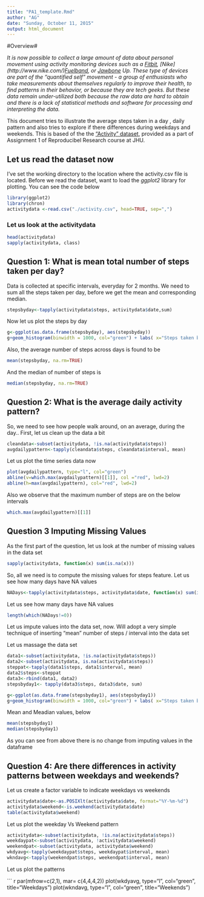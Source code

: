 ```yaml
---
title: "PA1_template.Rmd"
author: "AG"
date: "Sunday, October 11, 2015"
output: html_document
---
```

#Overview#


*It is now possible to collect a large amount of data about personal movement using activity monitoring devices such as a [Fitbit](http://www.fitbit.com/), [Nike] (http://www.nike.com/)[Fuelband](http://www.fuelband.com/), or [Jawbone](http://www.jawbone.com/) Up. These type of devices are part of the "quantified self" movement - a group of enthusiasts who take measurements about themselves regularly to improve their health, to find patterns in their behavior, or because they are tech geeks. But these data remain under-utilized both because the raw data are hard to obtain and there is a lack of statistical methods and software for processing and interpreting the data.*

This document tries to illustrate the average steps taken in a day , daily pattern and also tries to explore if there differences during weekdays and weekends. This is based of the the ["Activity" dataset](https://d396qusza40orc.cloudfront.net/repdata%2Fdata%2Factivity.zip), provided as a part of Assignment 1 of Reproducibel Research course at JHU.

## Let us read the dataset now ##
I've set the working directory to the location where the activity.csv file is located. Before we read the dataset, want to load the *ggplot2* library for plotting. You can see the code below

```r
library(ggplot2)
library(chron)
activitydata <-read.csv("./activity.csv", head=TRUE, sep=",")
```


### Let us look at the activitydata ###


```r
head(activitydata)
sapply(activitydata, class)
```


## Question 1: What is mean total number of steps taken per day? ##


Data is collected at specific intervals, everyday for 2 months. We need to sum all the steps taken per day, before we get the mean and corresponding median. 


```r
stepsbyday<-tapply(activitydata$steps, activitydata$date,sum)
```


Now let us plot the steps by day

``` r
g<-ggplot(as.data.frame(stepsbyday), aes(stepsbyday))
g+geom_histogram(binwidth = 1000, col="green") + labs( x="Steps taken by Day", y="Number of Days", title = "Steps Per Day")
```

Also, the average number of steps across days is found to be



```r
mean(stepsbyday, na.rm=TRUE)
```


And the median of number of steps is


``` r
median(stepsbyday, na.rm=TRUE)
```

## Question 2: What is the average daily activity pattern? ##

So, we need to see how people walk around, on an average, during the day.. First, let us clean up the data a bit

``` r
cleandata<-subset(activitydata, !is.na(activitydata$steps))
avgdailypattern<-tapply(cleandata$steps, cleandata$interval, mean)
```

Let us plot the time series data now

```r
plot(avgdailypattern, type="l", col="green")
abline(v=which.max(avgdailypattern)[[1]], col ="red", lwd=2)
abline(h=max(avgdailypattern), col="red", lwd=2)
```
Also we observe that the maximum number of steps are on the below intervals
```r
which.max(avgdailypattern)[[1]]
```

## Question 3 Imputing Missing Values ##

As the first part of the question, let us look at the number of missing values in the data set

``` r
sapply(activitydata, function(x) sum(is.na(x)))
````

So, all we need is to compute the missing values for steps feature. Let us see how many days have NA values

``` r
NADays<-tapply(activitydata$steps, activitydata$date, function(x) sum(is.na(x)))
```
Let us see how many days have NA values
```r
length(which(NADays!=0))
```

Let us impute values into the data set, now. Will adopt a very simple technique of inserting "mean" number of steps / interval into the data set

Let us massage the data set
```r
data1<-subset(activitydata, !is.na(activitydata$steps))
data2<-subset(activitydata, is.na(activitydata$steps))
steppat<-tapply(data1$steps, data1$interval, mean)
data2$steps<-steppat
data3<-rbind(data1, data2)
stepsbyday1<- tapply(data3$steps, data3$date, sum)
```

``` r
g<-ggplot(as.data.frame(stepsbyday1), aes(stepsbyday1))
g+geom_histogram(binwidth = 1000, col="green") + labs( x="Steps taken by Day", y="Number of Days", title = "Steps Per Day")
```

Mean and Meadian values, below
```r
mean(stepsbyday1)
median(stepsbyday1)
```

As you can see from above there is no change from imputing values in the dataframe

## Question 4: Are there differences in activity patterns between weekdays and weekends? ##

Let us create a factor variable to indicate weekdays vs weekends

``` r
activitydata$date<-as.POSIXlt(activitydata$date, format="%Y-%m-%d")
activitydata$weekend<-is.weekend(activitydata$date)
table(activitydata$weekend)
```

Let us plot the weekday Vs Weekend pattern
```r
activitydata<-subset(activitydata, !is.na(activitydata$steps))
weekdaypat<-subset(activitydata, !activitydata$weekend)
weekendpat<-subset(activitydata, activitydata$weekend)
wkdyavg<-tapply(weekdaypat$steps, weekdaypat$interval, mean)
wkndavg<-tapply(weekendpat$steps, weekendpat$interval, mean)
```

Let us plot the patterns

``` r
par(mfrow=c(2,1), mar= c(4,4,4,2))
plot(wkdyavg, type="l", col="green", title="Weekdays")
plot(wkndavg, type="l", col="green", title="Weekends")











































